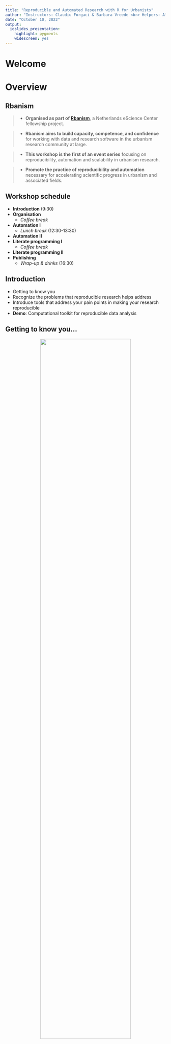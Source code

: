 ```yaml
---
title: "Reproducible and Automated Research with R for Urbanists"
author: "Instructors: Claudiu Forgaci & Barbara Vreede <br> Helpers: Aleksandra Wilczynska, Ashley Cryan <br>"
date: "October 10, 2022"
output:
  ioslides_presentation:
    highlight: pygments
    widescreen: yes
---
```


# Welcome

# Overview

## Rbanism

> - **Organised as part of [Rbanism](https://www.esciencecenter.nl/claudiu-forgaci/)**, a Netherlands eScience Center fellowship project.

> - **Rbanism aims to build capacity, competence, and confidence** for working with data and research software in the urbanism research community at large.

> - **This workshop is the first of an event series** focusing on reproducibility, automation and scalability in urbanism research.

> - **Promote the practice of reproducibility and automation** necessary for accelerating scientific progress in urbanism and associated fields.


## Workshop schedule

-   **Introduction** (9:30)
-   **Organisation**
    -   *Coffee break*
-   **Automation I**
    -   *Lunch break* (12:30-13:30)
-   **Automation II**
-   **Literate programming I**
    -   *Coffee break*
-   **Literate programming II**
-   **Publishing**
    -   *Wrap-up & drinks* (16:30)


## Introduction

-   Getting to know you
-   Recognize the problems that reproducible research helps address
-   Introduce tools that address your pain points in making your research reproducible
-   **Demo**: Computational toolkit for reproducible data analysis


## Getting to know you...

<center>
![](../img/repro-r-workshop-participants_Page_1.png){width=75%}
</center>


## ...with respect to reproducibility

<center>
![](../img/repro-r-workshop-participants_Page_3.png){width=75%}
</center>


## ...with respect to reproducibility

<center>
![](../img/repro-r-workshop-participants_Page_5.png){width=75%}
</center>


## ...with respect to reproducibility

<center>
![](../img/repro-r-workshop-participants_Page_7.png){width=75%}
</center>


# Why should we care about reproducibility?

## Motivating reproducibility

“Computational notebooks [...] open up the world of analytics to [...] disciplines that encompass diverse methodologies and skillsets [such as] urban planning [...] Some urban planners focus on policymaking [...] Others employ qualitative methods to work in and with vulnerable communities. Others develop simulation models to forecast urbanization patterns and infrastructure needs. Others intermingle these, and many more, different approaches to understanding and shaping the city. Yet **all urban planners benefit [or should!] from basic quantitative literacy and an ability to reason critically with data**. This scholarly and professional imperative aligns with **the growing importance of computational thinking in the urban context** and parallel trends in geocomputation [...], geographic data science [...], and the open-source/open-science movements [...].” ([Boeing, 2019, p. 40](https://doi.org/10.18335/region.v6i3.278))


## Motivating reproducibility

“**toolkits relying on point-and-click interfaces are inefficient in the era of big data.** 
Due to the limited scope for automation of tasks, not only is workflow efficiency 
reduced but also the reproducibility of the underlying research is compromised, 
because this largely depends on the (often undocumented) sequence of decisions 
manually operating the software. [...] We then argue that **the field [of urban morphology] 
needs a shift from dominant traditional geographic information system (GIS) environments 
based on a graphical user interface (GUI; e.g., QGIS or ArcMap) towards reproducible
open code-based workflows.**” ([Fleischmann et al., 2022, p. 3](https://onlinelibrary.wiley.com/doi/10.1111/gean.12302))


## Motivating reproducibility

> - Even qualitative work like literature reviews can be done in a systematic, reproducible and automated way (e.g., see 
[Krishnan et al., 2021](https://link.springer.com/chapter/10.1007/978-3-030-76059-5_24))
> - A reproducible workflow allows for close scrutiny and interaction with the data and results of a publication, potentially
leading to new insights as well (e.g., see [Cottineau, 2022](https://link.springer.com/article/10.1007/s11192-021-04256-8))
> - Reproducibility can contribute to increasing the scientific legitimacy of design-focused urbanism research 
often regarded as pseudoscientific (see [Marshall, 2012](https://link.springer.com/article/10.1057/udi.2012.22))


## However, these are potentials yet to meet

> - Everyone (urbanists and non-urbanists) struggles with reproducibility and it is a hindrance to moving science forward
> - Even with a fairly simple analysis challenges are usually faced in four main areas: organization, automation, documentation, and dissemination


## Four facets of reproducibility

1.  **Organization:** tools to organize your projects so that you don't have a single folder with hundreds of files

2.  **Automation:** the power of scripting to create automated data analyses

3.  **Documentation:** difference between binary files (e.g. docx) and text files and why text files are preferred for documentation

4.  **Dissemination:** publishing is not the end of your analysis, rather it is a way station towards your future research and the future research of others


# Reproduciblility toolkit

## R + RStudio

<div class="columns-2">
![](../img/Rlogo-1.png)
<br><br><br><br>
![](../img/RStudio-Logo-Flat.png)
</div>


## Why R?

<div class="columns-2">

<div>
<br>

- Made for data analysis
- Free!
- Open source
- Widely used across disciplines
- Runs on Windows, OS X, or Linux
</div>

<div>
![](../img/RSplashScreen.png)
</div>

</div>


## Once in R

<div class="columns-2">

<div>
<br>
You could just type into the console...

- ... but that doesn't help much with documentation

- ... but that doesn't help much with automation
</div>

<div>
![](../img/RSplashScreen.png){width=100%}
</div>

</div>
## A better solution

<div class="columns-2">
With RStudio you can combine your programming and your documentation

- RStudio gives you a single environment to combine your documentation and your
analysis
- It runs on top of R
- Gives you a bunch of really cool features some of which we'll explore throughout the
workshop

<div>
![](https://upload.wikimedia.org/wikipedia/commons/e/ed/RStudio_IDE_screenshot.png){width=100%}
</div>


## Anatomy of RStudio

<div class="columns-2">
- Upper left: Editor
- Lower left: Console
    - Text on top at launch: version of R that you’re running
    - Below that is the prompt
- Upper right: Workspace and command history
- Lower right: Plots, access to files, help, packages, data viewer

<div>
![](https://upload.wikimedia.org/wikipedia/commons/e/ed/RStudio_IDE_screenshot.png){width=100%}
</div>

</div>


## R Packages

- Packages are the fundamental units of reproducible R code. They include reusable R
functions, the documentation that describes how to use them, and (often) sample data.
(From: http://r-pkgs.had.co.nz)

- We will use the `ggplot2` package for plots and `dplyr` for data wrangling in this
session.

- If you have not yet done so, install these packages by running the following
in the Console:
```r
install.packages("ggplot2")
install.packages("dplyr")
```

- This is just one way of installing a package, there is also a GUI approach in
the Packages pane


# Demo

## Goals of the demo

- Demonstrate "good practice" for organizing data files and analysis
documents (R Markdown)
- How to read data from a file
- How to manipulate the data, and document it in a reproducible way
- How easy it would be to revert any changes if need be
- How to subset data
- How to make simple plots

**NOT** about understanding all the R commands, but **rather** getting the big
picture of how using R in this way facilitates reproducible analyses


## Preparation

1. Download the archive you received by email with the files we will use in the workshop. 

2. Follow the instructions in the email to unzip the archive into a folder that you will use as your project folder. 

3. Put a green sticky note on the front of your laptop if you are ready or a purple one if you need help and a helper will approach you.


## R Markdown demo

- Go to your project folder and double click on `documents/intro-demo.Rmd` and it should open in RStudio

- Click on *Knit HTML* to compile the document

- Read the output and discuss why this way of documenting research is reproducible


## Take aways

- The analysis is self-documenting
- It's easy to extend or refine analyses by copying and modifying code blocks
- The results of the analysis can be disseminated by sending R Markdown and
providing data sources, or just simply providing the generated HTML if just
a summary of the analysis is needed


# Reproducibility checklist

## Reproducibility checklist

Checklist available in `documents/checklist.md`

- Serves as a tool to help you think about the reproducibility of your data
analysis.
- Many of the questions can be thought of as having a yes/no answer.
- A better approach would be to see the questions as being open ended with
the real question being, "What can I do to improve the status of my project
on this bullet point?"
- With that in mind, you'll never get 100% of the bullets right for your project,
but you'll always be improving.
